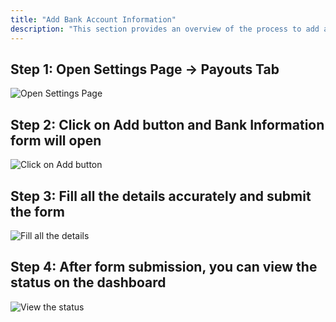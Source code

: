 ```yaml
---
title: "Add Bank Account Information"
description: "This section provides an overview of the process to add a bank account to your Dodo Payments account."
---
```


## Step 1: Open Settings Page → Payouts Tab 

<Frame>
    <img src="/images/guides/bank-account/Bank 1.webp" alt="Open Settings Page"/>
</Frame>

## Step 2: Click on Add button and Bank Information form will open 

<Frame>
    <img src="/images/guides/bank-account/Bank 2.webp" alt="Click on Add button"/>
</Frame>

## Step 3: Fill all the details accurately and submit the form 

<Frame>
    <img src="/images/guides/bank-account/Bank 3.webp" alt="Fill all the details"/>
</Frame>

## Step 4: After form submission, you can view the status on the dashboard

<Frame>
    <img src="/images/guides/bank-account/Bank 4.webp" alt="View the status"/>
</Frame>